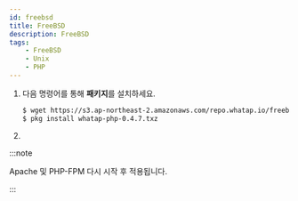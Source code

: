 ```yaml
---
id: freebsd
title: FreeBSD
description: FreeBSD
tags:
    - FreeBSD
    - Unix
    - PHP
---
```


1. 다음 명령어를 통해 **패키지**를 설치하세요.

    ```bash title=SH
    $ wget https://s3.ap-northeast-2.amazonaws.com/repo.whatap.io/freebsd/10/whatap-php-0.4.7.txz
    $ pkg install whatap-php-0.4.7.txz
    ```

1. <Phpinstallscript />


<Phpextensionwhatap />  

:::note

Apache 및 PHP-FPM 다시 시작 후 적용됩니다.

:::